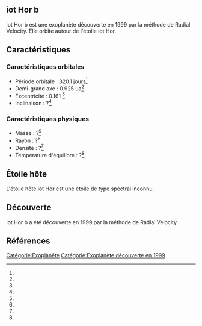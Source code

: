 == iot Hor b ==

{{Infobox Exoplanète
| nom = iot Hor b
| image = 
| légende = 
| étoile = iot Hor
| constellation = 
| ascension_droite = 
| déclinaison = 
| distance = ?
| type_spectral = ?
| masse = ?<ref></ref>
| rayon = ?<ref></ref>
| densité = ?<ref></ref>
| gravité = ?<ref></ref>
| température = ?<ref></ref>
| période = 320.1 j<ref></ref>
| demi_grand_axe = 0.925 ua<ref></ref>
| excentricité = 0.161 <ref></ref>
| inclinaison = ?<ref></ref>
| méthode_découverte = Radial Velocity
| date_découverte = 1999
| statut = Confirmée
}}

iot Hor b est une exoplanète découverte en 1999 par la méthode de Radial Velocity. Elle orbite autour de l'étoile iot Hor.

== Caractéristiques ==

=== Caractéristiques orbitales ===
* Période orbitale : 320.1 jours<ref></ref>
* Demi-grand axe : 0.925 ua<ref></ref>
* Excentricité : 0.161 <ref></ref>
* Inclinaison : ?<ref></ref>

=== Caractéristiques physiques ===
* Masse : ?<ref></ref>
* Rayon : ?<ref></ref>
* Densité : ?<ref></ref>
* Température d'équilibre : ?<ref></ref>

== Étoile hôte ==

{{Infobox Étoile
| nom = iot Hor
| image = 
| légende = 
| constellation = 
| ascension_droite = 
| déclinaison = 
| distance = ?
| type_spectral = ?
| magnitude_absolue = 
| magnitude_apparente = 
| masse = ?<ref></ref>
| rayon = ?<ref></ref>
| température = ?<ref></ref>
| métallicité = ?<ref></ref>
| âge = ?<ref></ref>
}}

L'étoile hôte iot Hor est une étoile de type spectral inconnu.

== Découverte ==

iot Hor b a été découverte en 1999 par la méthode de Radial Velocity.

== Références ==
<references />

[[Catégorie:Exoplanète]]
[[Catégorie:Exoplanète découverte en 1999]]
